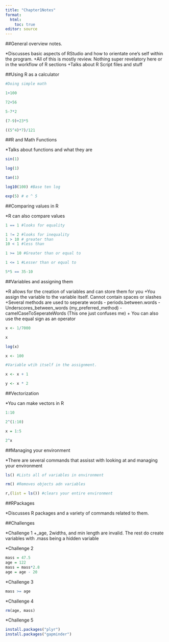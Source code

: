 ```yaml
---
title: "Chapter1Notes"
format:
  html:
    toc: true
editor: source
---
```


##General overview notes.

*Discusses basic aspects of RStudio and how to orientate one's self within the program.
  +All of this is mostly review. Nothing super revelatory here or in the workflow of R sections
  +Talks about R Script files and stuff
  
##Using R as a calculator

```r


#Doing simple math

1+100

72+56

5-7*2

(7-9)+23*5

((5^4)*7)/121


```

##R and Math Functions

*Talks about functions and what they are

```r

sin(1)

log(1)

tan(1)

log10(100) #Base ten log

exp(5) # e ^ 5

```

##Comparing values in R

*R can also compare values

```r
1 == 1 #looks for equality

1 != 2 #looks for inequality
1 > 10 # greater than
10 < 1 #less than

1 >= 10 #Greater than or equal to

1 <= 1 #Lesser than or equal to

5*5 == 35-10

```

##Variables and assigning them

*R allows for the creation of variables and can store them for you
  +You assign the variable to the variable itself. Cannot contain spaces or slashes
  +Several methods are used to seperate words
    - periods.between.words
    - Underscores_between_words (my_preferred_method)
    - camelCaseToSeperateWords (This one just confuses me)
  + You can also use the equal sign as an operator
  

```r

x <- 1/7000

x

log(x)

x <- 100

#Variable wtih itself in the assignment.

x <- x + 1

y <- x * 2
```


##Vectorization

*You can make vectors in R

```r

1:10

2^(1:10)

x = 1:5

2^x

```

##Managing your environment

*There are several commands that assisst with looking at and managing your environment

```r

ls() #Lists all of variables in environment

rm() #Removes objects adn variables

r,(list = ls()) #clears your entire environment

```

##RPackages

*Discusses R packages and a variety of commands related to them. 

##Challenges

*Challenge 1
+_age, 2widths, and min length are invalid. The rest do create variables with .mass being a hidden variable

*Challenge 2

```r
mass = 47.5
age = 122
mass = mass*2.8
age = age - 20
```

*Challenge 3
```r

mass >= age

```

*Challenge 4
```r

rm(age, mass)

```

*Challenge 5
```r

install.packages("plyr")
install.packages("gapminder")

```